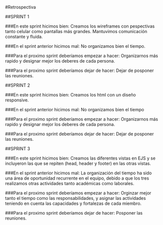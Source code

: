 #Retrospectiva 

##SPRINT 1

###En este sprint hicimos bien: 
Creamos los wireframes con pespectivas tanto celular como pantallas más grandes. Mantuvimos comunicación constante y fluida. 

###En el sprint anterior hicimos mal:
No organizamos bien el tiempo.

###Para el proximo sprint deberíamos empezar a hacer: 
Organizarnos más rapido y designar mejor los deberes de cada persona. 

###Para el proximo sprint deberíamos dejar de hacer:
Dejar de posponer las reuniones. 


##SPRINT 2

###En este sprint hicimos bien:
Creamos los html con un diseño responsive.  

###En el sprint anterior hicimos mal:
No organizamos bien el tiempo 

###Para el proximo sprint deberíamos empezar a hacer:
Organizarnos más rapido y designar mejor los deberes de cada persona. 

###Para el proximo sprint deberíamos dejar de hacer: 
Dejar de posponer las reuniones.


##SPRINT 3

###En este sprint hicimos bien:
Creamos las diferentes vistas en EJS y se incluyeron las que se repiten (head, header y footer) en las otras vistas.

###En el sprint anterior hicimos mal:
La organización del tiempo ha sido una área de oportunidad recurrente en el equipo, debido a que los tres realizamos otras actividades tanto académicas como laborales.

###Para el proximo sprint deberíamos empezar a hacer:
Orginzar mejor tanto el tiempo como las responsabilidades, y asignar las actividades teniendo en cuenta las capacidades y fortalezas de cada miembro.

###Para el proximo sprint deberíamos dejar de hacer: 
Posponer las reuniones.